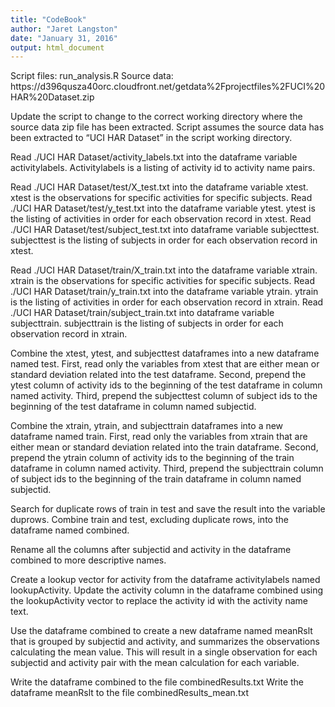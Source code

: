```yaml
---
title: "CodeBook"
author: "Jaret Langston"
date: "January 31, 2016"
output: html_document
---
```


Script files: run_analysis.R
Source data: https://d396qusza40orc.cloudfront.net/getdata%2Fprojectfiles%2FUCI%20HAR%20Dataset.zip

Update the script to change to the correct working directory where the source data zip file has been extracted.
Script assumes the source data has been extracted to "UCI HAR Dataset" in the script working directory.

Read ./UCI HAR Dataset/activity_labels.txt into the dataframe variable activitylabels. Activitylabels is a listing of 
activity id to activity name pairs.

Read ./UCI HAR Dataset/test/X_test.txt into the dataframe variable xtest. xtest is the observations for specific 
activities for specific subjects.
Read ./UCI HAR Dataset/test/y_test.txt into the dataframe variable ytest. ytest is the listing of activities in order
for each observation record in xtest.
Read ./UCI HAR Dataset/test/subject_test.txt into dataframe variable subjecttest. subjecttest is the listing of subjects in order for each observation record in xtest.


Read ./UCI HAR Dataset/train/X_train.txt into the dataframe variable xtrain. xtrain is the observations for specific 
activities for specific subjects.
Read ./UCI HAR Dataset/train/y_train.txt into the dataframe variable ytrain. ytrain is the listing of activities in order
for each observation record in xtrain.
Read ./UCI HAR Dataset/train/subject_train.txt into dataframe variable subjecttrain. subjecttrain is the listing of subjects in order for each observation record in xtrain.

Combine the xtest, ytest, and subjecttest dataframes into a new dataframe named test. 
First, read only the variables from xtest that are either mean or standard deviation related into the test dataframe.
Second, prepend the ytest column of activity ids to the beginning of the test dataframe in column named activity.
Third, prepend the subjecttest column of subject ids to the beginning of the test dataframe in column named subjectid.

Combine the xtrain, ytrain, and subjecttrain dataframes into a new dataframe named train. 
First, read only the variables from xtrain that are either mean or standard deviation related into the train dataframe.
Second, prepend the ytrain column of activity ids to the beginning of the train dataframe in column named activity.
Third, prepend the subjecttrain column of subject ids to the beginning of the train dataframe in column named subjectid.

Search for duplicate rows of train in test and save the result into the variable duprows.
Combine train and test, excluding duplicate rows, into the dataframe named combined.

Rename all the columns after subjectid and activity in the dataframe combined to more descriptive names.

Create a lookup vector for activity from the dataframe activitylabels named lookupActivity.
Update the activity column in the dataframe combined using the lookupActivity vector to replace the activity id with the activity name text.

Use the dataframe combined to create a new dataframe named meanRslt that is grouped by subjectid and activity, and summarizes the observations calculating the mean value. This will result in a single observation for each subjectid and activity pair with the mean calculation for each variable.

Write the dataframe combined to the file combinedResults.txt
Write the dataframe meanRslt to the file combinedResults_mean.txt


